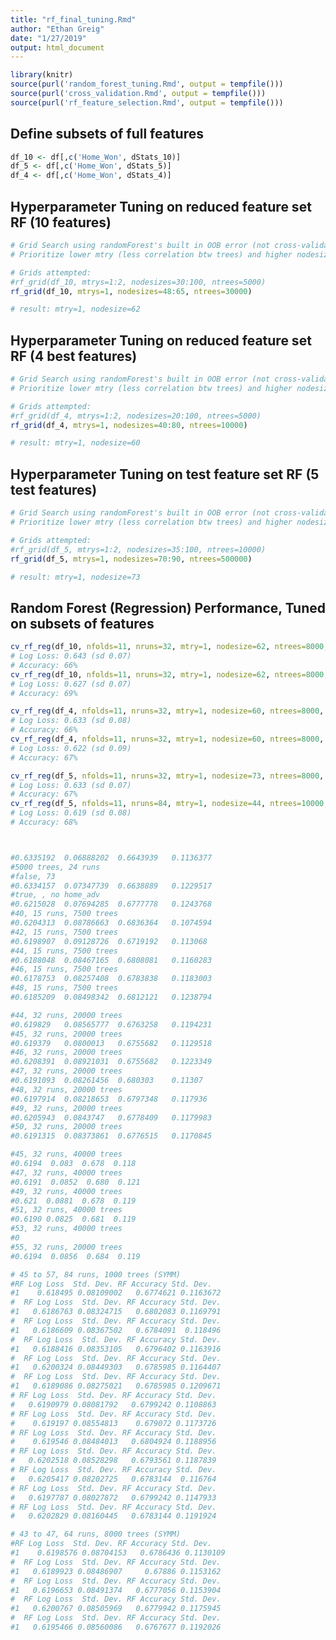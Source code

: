 ```yaml
---
title: "rf_final_tuning.Rmd"
author: "Ethan Greig"
date: "1/27/2019"
output: html_document
---
```


```r
library(knitr)
source(purl('random_forest_tuning.Rmd', output = tempfile()))
source(purl('cross_validation.Rmd', output = tempfile()))
source(purl('rf_feature_selection.Rmd', output = tempfile()))
```

## Define subsets of full features
```r
df_10 <- df[,c('Home_Won', dStats_10)]
df_5 <- df[,c('Home_Won', dStats_5)]
df_4 <- df[,c('Home_Won', dStats_4)]
```

## Hyperparameter Tuning on reduced feature set RF (10 features)
```r
# Grid Search using randomForest's built in OOB error (not cross-validated Log Loss).
# Prioritize lower mtry (less correlation btw trees) and higher nodesize (smoothing out regression)

# Grids attempted:
#rf_grid(df_10, mtrys=1:2, nodesizes=30:100, ntrees=5000)
rf_grid(df_10, mtrys=1, nodesizes=48:65, ntrees=30000)

# result: mtry=1, nodesize=62
```

## Hyperparameter Tuning on reduced feature set RF (4 best features)
```r
# Grid Search using randomForest's built in OOB error (not cross-validated Log Loss)
# Prioritize lower mtry (less correlation btw trees) and higher nodesize (smoothing out regression)

# Grids attempted:
#rf_grid(df_4, mtrys=1:2, nodesizes=20:100, ntrees=5000)
rf_grid(df_4, mtrys=1, nodesizes=40:80, ntrees=10000)

# result: mtry=1, nodesize=60
```

## Hyperparameter Tuning on test feature set RF (5 test features)
```r
# Grid Search using randomForest's built in OOB error (not cross-validated Log Loss)
# Prioritize lower mtry (less correlation btw trees) and higher nodesize (smoothing votes)

# Grids attempted:
#rf_grid(df_5, mtrys=1:2, nodesizes=35:100, ntrees=10000)
rf_grid(df_5, mtrys=1, nodesizes=70:90, ntrees=500000)

# result: mtry=1, nodesize=73
```

## Random Forest (Regression) Performance, Tuned on subsets of features
```r
cv_rf_reg(df_10, nfolds=11, nruns=32, mtry=1, nodesize=62, ntrees=8000, symm=FALSE)
# Log Loss: 0.643 (sd 0.07)
# Accuracy: 66%
cv_rf_reg(df_10, nfolds=11, nruns=32, mtry=1, nodesize=62, ntrees=8000, symm=TRUE)
# Log Loss: 0.627 (sd 0.07)
# Accuracy: 69%

cv_rf_reg(df_4, nfolds=11, nruns=32, mtry=1, nodesize=60, ntrees=8000, symm=FALSE)
# Log Loss: 0.633 (sd 0.08)
# Accuracy: 66%
cv_rf_reg(df_4, nfolds=11, nruns=32, mtry=1, nodesize=60, ntrees=8000, symm=TRUE)
# Log Loss: 0.622 (sd 0.09)
# Accuracy: 67%

cv_rf_reg(df_5, nfolds=11, nruns=32, mtry=1, nodesize=73, ntrees=8000, symm=FALSE)
# Log Loss: 0.633 (sd 0.07)
# Accuracy: 67%
cv_rf_reg(df_5, nfolds=11, nruns=84, mtry=1, nodesize=44, ntrees=10000, symm=TRUE)
# Log Loss: 0.619 (sd 0.08)
# Accuracy: 68%



#0.6335192	0.06888202	0.6643939	0.1136377	
#5000 trees, 24 runs
#false, 73
#0.6334157	0.07347739	0.6638889	0.1229517	
#true, , no home_adv
#0.6215028	0.07694285	0.6777778	0.1243768
#40, 15 runs, 7500 trees
#0.6204313	0.08786663	0.6836364	0.1074594	
#42, 15 runs, 7500 trees
#0.6198907	0.09128726	0.6719192	0.113068	
#44, 15 runs, 7500 trees
#0.6188048	0.08467165	0.6808081	0.1160283
#46, 15 runs, 7500 trees
#0.6178753	0.08257408	0.6783838	0.1183003	
#48, 15 runs, 7500 trees
#0.6185209	0.08498342	0.6812121	0.1238794

#44, 32 runs, 20000 trees
#0.619829	0.08565777	0.6763258	0.1194231
#45, 32 runs, 20000 trees
#0.619379	0.0800013	0.6755682	0.1129518	
#46, 32 runs, 20000 trees
#0.6208391	0.08921031	0.6755682	0.1223349	
#47, 32 runs, 20000 trees
#0.6191093	0.08261456	0.680303	0.11307
#48, 32 runs, 20000 trees
#0.6197914	0.08218653	0.6797348	0.117936	
#49, 32 runs, 20000 trees
#0.6205943	0.0843747	0.6778409	0.1179983
#50, 32 runs, 20000 trees
#0.6191315	0.08373861	0.6776515	0.1170845	

#45, 32 runs, 40000 trees
#0.6194  0.083  0.678  0.118
#47, 32 runs, 40000 trees
#0.6191  0.0852  0.680  0.121
#49, 32 runs, 40000 trees
#0.621  0.0881  0.678  0.119
#51, 32 runs, 40000 trees
#0.6190 0.0825  0.681  0.119
#53, 32 runs, 40000 trees
#0
#55, 32 runs, 20000 trees
#0.6194  0.0856  0.684  0.119

# 45 to 57, 84 runs, 1000 trees (SYMM)
#RF Log Loss  Std. Dev. RF Accuracy Std. Dev.
#1    0.618495 0.08109002   0.6774621 0.1163672
#  RF Log Loss  Std. Dev. RF Accuracy Std. Dev.
#1   0.6186763 0.08324715   0.6802083 0.1169791
#  RF Log Loss  Std. Dev. RF Accuracy Std. Dev.
#1   0.6186609 0.08367502   0.6784091  0.118496
#  RF Log Loss  Std. Dev. RF Accuracy Std. Dev.
#1   0.6188416 0.08353105   0.6796402 0.1163916
#  RF Log Loss  Std. Dev. RF Accuracy Std. Dev.
#1   0.6200324 0.08449303   0.6785985 0.1164407
#  RF Log Loss  Std. Dev. RF Accuracy Std. Dev.
#1   0.6189086 0.08275021   0.6785985 0.1209671
# RF Log Loss  Std. Dev. RF Accuracy Std. Dev.
#   0.6190979 0.08081792   0.6799242 0.1108863
# RF Log Loss  Std. Dev. RF Accuracy Std. Dev.
#    0.619197 0.08554813    0.679072 0.1173726
# RF Log Loss  Std. Dev. RF Accuracy Std. Dev.
#    0.619546 0.08484013   0.6804924 0.1188956
# RF Log Loss  Std. Dev. RF Accuracy Std. Dev.
#   0.6202518 0.08528298   0.6793561 0.1187839
# RF Log Loss  Std. Dev. RF Accuracy Std. Dev.
#   0.6205417 0.08202725   0.6783144  0.116764
# RF Log Loss  Std. Dev. RF Accuracy Std. Dev.
#   0.6197787 0.08027872   0.6799242 0.1147933
# RF Log Loss  Std. Dev. RF Accuracy Std. Dev.
#   0.6202829 0.08160445   0.6783144 0.1191924

# 43 to 47, 64 runs, 8000 trees (SYMM)
#RF Log Loss  Std. Dev. RF Accuracy Std. Dev.
#1    0.6198576 0.08704153   0.6786436 0.1130109
#  RF Log Loss  Std. Dev. RF Accuracy Std. Dev.
#1   0.6189923 0.08486907     0.67886 0.1153162
#  RF Log Loss  Std. Dev. RF Accuracy Std. Dev.
#1   0.6196653 0.08491374   0.6777056 0.1153904
#  RF Log Loss  Std. Dev. RF Accuracy Std. Dev.
#1   0.6200767 0.08505969   0.6779942 0.1175945
#  RF Log Loss  Std. Dev. RF Accuracy Std. Dev.
#1   0.6195466 0.08560086   0.6767677 0.1192026
```

